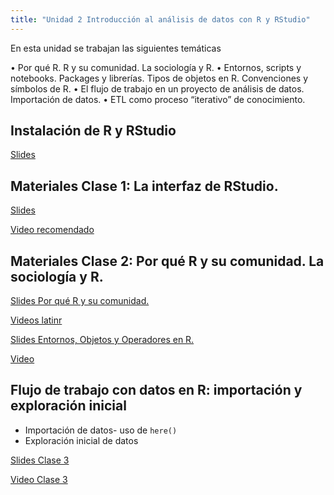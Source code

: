 ```yaml
---
title: "Unidad 2 Introducción al análisis de datos con R y RStudio"
---
```


En esta unidad se trabajan las siguientes temáticas

• Por qué R. R y su comunidad. La sociología y R. • Entornos, scripts y notebooks. Packages y librerías. Tipos de objetos en R. Convenciones y símbolos de R. • El flujo de trabajo en un proyecto de análisis de datos. Importación de datos. • ETL como proceso "iterativo" de conocimiento.

## Instalación de R y RStudio

::: slide-deck

::: slides
[Slides](materiales/slides/clase_1_parte_1.qmd)
:::

:::


## Materiales Clase 1: La interfaz de RStudio.

::: slide-deck
::: slides
[Slides](materiales/slides/clase_1_parte_2.qmd)
:::

::: video
[Video recomendado](https://www.youtube.com/watch?app=desktop&v=-h0F6fIHtWM&t=66s&ab_channel=HanselOchoaMontero)
:::
:::

## Materiales Clase 2: Por qué R y su comunidad. La sociología y R.

::: slide-deck
::: slides
[Slides Por qué R y su comunidad.](materiales/slides/clase_2_tema_1.qmd)
:::

::: video
[Videos latinr](https://latinr.org/cronograma/programa/)
:::
:::

::: slide-deck
::: slides
[Slides Entornos, Objetos y Operadores en R.](materiales/slides/clase_2_tema_2.qmd)
:::

::: video
[Video]()
:::
:::

## Flujo de trabajo con datos en R: importación y exploración inicial

-   Importación de datos- uso de `here()`
-   Exploración inicial de datos

::: slide-deck
::: slides
[Slides Clase 3](materiales/slides/clase_3.qmd)
:::

::: video
[Video Clase 3]()
:::
:::
